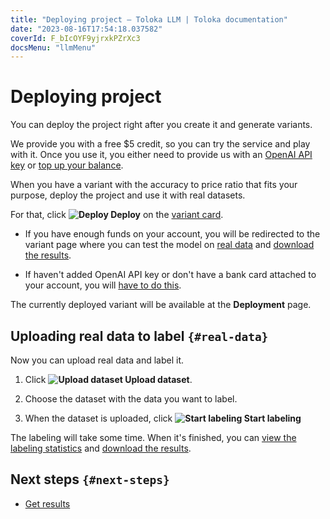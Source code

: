 ```yaml
---
title: "Deploying project — Toloka LLM | Toloka documentation"
date: "2023-08-16T17:54:18.037582"
coverId: F_bIcOYF9yjrxkPZrXc3
docsMenu: "llmMenu"
---
```


# Deploying project

You can deploy the project right after you create it and generate variants.

<Note mode="note" title="Note">

We provide you with a free $5 credit, so you can try the service and play with it. Once you use it, you either need to provide us with an [OpenAI API key](/docs/toloka-llm/funds#openai-key) or [top up your balance](/docs/toloka-llm/funds#bank-card).

</Note>

When you have a variant with the accuracy to price ratio that fits your purpose, deploy the project and use it with real datasets.

For that, click **<img src="https://toloka.ai/files/deploy.svg" alt="Deploy" /> Deploy** on the [variant card](/docs/toloka-llm/variants).

- If you have enough funds on your account, you will be redirected to the variant page where you can test the model on [real data](#real-data) and [download the results](/docs/toloka-llm/results).

- If haven't added OpenAI API key or don't have a bank card attached to your account, you will [have to do this](/docs/toloka-llm/funds).

The currently deployed variant will be available at the **Deployment** page.

## Uploading real data to label `{#real-data}`

Now you can upload real data and label it.

1. Click **<img src="https://toloka.ai/files/upload-dataset.svg" alt="Upload dataset" /> Upload dataset**.

1. Choose the dataset with the data you want to label.

1. When the dataset is uploaded, click **<img src="https://toloka.ai/files/start-labeling.svg" alt="Start labeling" /> Start labeling**

The labeling will take some time. When it's finished, you can [view the labeling statistics](/docs/toloka-llm/results#statistics) and [download the results](/docs/toloka-llm/results#get-results).

## Next steps `{#next-steps}`

- [Get results](/docs/toloka-llm/results)